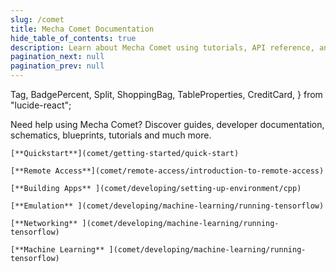```yaml
---
slug: /comet
title: Mecha Comet Documentation
hide_table_of_contents: true
description: Learn about Mecha Comet using tutorials, API reference, and developer guides.
pagination_next: null
pagination_prev: null
---
```


<style>
  {`
    /* Hack to prevent overflow, not possible to have it on other pages due to position sticky used in TOC */
    main .container {
        position: relative;
        overflow: hidden;
    }
`}
</style>


  Tag,
  BadgePercent,
  Split,
  ShoppingBag,
  TableProperties,
  CreditCard,
} from "lucide-react";


Need help using Mecha Comet? Discover guides, developer documentation, schematics, blueprints, tutorials and much more.


<SmallGrid>

    [**Quickstart**](comet/getting-started/quick-start)

    [**Remote Access**](comet/remote-access/introduction-to-remote-access)

    [**Building Apps** ](comet/developing/setting-up-environment/cpp)

    [**Emulation** ](comet/developing/machine-learning/running-tensorflow)

    [**Networking** ](comet/developing/machine-learning/running-tensorflow)

    [**Machine Learning** ](comet/developing/machine-learning/running-tensorflow)

</SmallGrid>